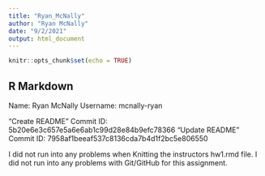 ```yaml
---
title: "Ryan_McNally"
author: "Ryan McNally"
date: "9/2/2021"
output: html_document
---
```


```r
knitr::opts_chunk$set(echo = TRUE)
```

## R Markdown

Name: Ryan McNally
Username: mcnally-ryan 

"Create README" Commit ID: 5b20e6e3c657e5a6e6ab1c99d28e84b9efc78366
"Update README" Commit ID: 7958af1beeaf537c8136cda7b4d1f2bc5e806550

I did not run into any problems when Knitting the instructors hw1.rmd file. 
I did not run into any problems with Git/GitHub for this assignment.
